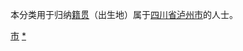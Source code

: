 {{Catnav|頁面分類|各種主題的頁面分類|依中国各省来作的分类|各地中国人|四川人}}
{{Catnav|頁面分類|人物|各國人物|中国人|各地中国人|四川人}}

本分类用于归纳[[籍贯|籍贯]]（出生地）属于[[四川省|四川省]][[泸州市|泸州市]]的人士。

[[Category:四川人|市]]
[[Category:泸州|*]]